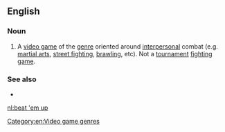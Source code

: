 {{also|beat-'em-up}}
==English==

===Noun===
{{en-noun}}

# {{lb|en|video games}} A [[video game]] of the [[genre]] oriented around [[interpersonal]] combat (e.g. [[martial arts]], [[street fighting]], [[brawling]], etc). Not a [[tournament]] [[fighting game]].

===See also===
* {{l|en|shoot 'em up}}

[[Category:en:Video game genres]]

[[nl:beat 'em up]]